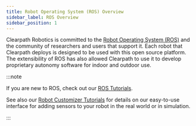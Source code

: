 ```yaml
---
title: Robot Operating System (ROS) Overview
sidebar_label: ROS Overview
sidebar_position: 1
---
```


Clearpath Robotics is committed to the [Robot Operating System (ROS)](https://www.ros.org/) and the community of researchers
and users that support it. Each robot that Clearpath deploys is designed to be used with this open
source platform. The extensibility of ROS has also allowed Clearpath to use it to develop proprietary
autonomy software for indoor and outdoor use.

:::note

If you are new to ROS, check out our [ROS Tutorials](https://www.clearpathrobotics.com/assets/guides/noetic/ros/index.html).

See also our [Robot Customizer Tutorials](https://www.clearpathrobotics.com/assets/guides/noetic/cpr-robot-customizer/index.html)
for details on our easy-to-use interface for adding sensors to your robot in the real world or in simulation.

:::

<!--

Future topics

1.  Introducton to ROS architecture
2.  Installing Clearpath ISO (if they are not using a physical robot)
3.  reviewing rostopics
4.  publishing a _rostopic_
    - with command line
    - with python
    - with C++
5.  subscribing to a _rostopic_
    - with command line
    - with python
    - with C++
6.  Using _RViz_
7.  Using _RQT graph_
8.  using _tf_
9.  Creating a _catkin workspace_
10. Launching a _node_
    - with command line
    - on startup
11. Clearpath _Environment Variables_
12. _UDEV_ rules
13. remote ROS connection

-->
